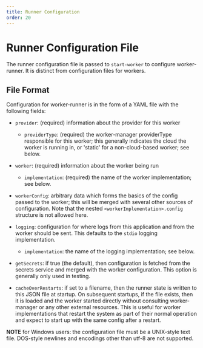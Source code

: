 ```yaml
---
title: Runner Configuration
order: 20
---
```


# Runner Configuration File

The runner configuration file is passed to `start-worker` to configure worker-runner.
It is distinct from configuration files for workers.

## File Format

<!-- RUNNER-CONFIG BEGIN -->

Configuration for worker-runner is in the form of a YAML file with
the following fields:

* `provider`: (required) information about the provider for this worker

  * `providerType`: (required) the worker-manager providerType responsible for
    this worker; this generally indicates the cloud the worker is running in,
    or 'static' for a non-cloud-based worker; see below.

* `worker`: (required) information about the worker being run

  * `implementation`: (required) the name of the worker implementation; see
    below.

* `workerConfig`: arbitrary data which forms the basics of the config passed to
  the worker; this will be merged with several other sources of configuration.
  Note that the nested `<workerImplementation>.config` structure is not allowed
  here.

* `logging`: configuration for where logs from this application and from the
  worker should be sent.  This defaults to the `stdio` logging implementation.

  * `implementation`: the name of the logging implementation; see below.

* `getSecrets`: if true (the default), then configuration is fetched from the
  secrets service and merged with the worker configuration.  This option is
  generally only used in testing.

* `cacheOverRestarts`: if set to a filename, then the runner state is written
  to this JSON file at startup.  On subsequent startups, if the file exists,
  then it is loaded and the worker started directly without consulting
  worker-manager or any other external resources.  This is useful for worker
  implementations that restart the system as part of their normal operation
  and expect to start up with the same config after a restart.

**NOTE** for Windows users: the configuration file must be a UNIX-style text file.
DOS-style newlines and encodings other than utf-8 are not supported.
<!-- RUNNER-CONFIG END -->

